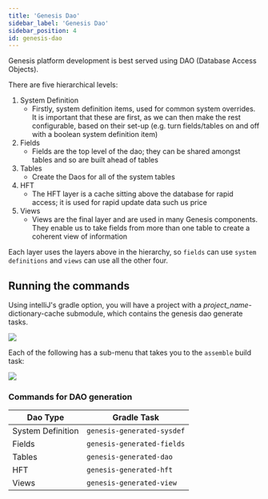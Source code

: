 ```yaml
---
title: 'Genesis Dao'
sidebar_label: 'Genesis Dao'
sidebar_position: 4
id: genesis-dao
---
```


Genesis platform development is best served using DAO (Database Access Objects).

There are five hierarchical levels:

1. System Definition
    - Firstly, system definition items, used for common system overrides. It is important that these are first, as we can then make the rest configurable, based on their set-up (e.g. turn fields/tables on and off with a boolean system definition item)
2. Fields
    - Fields are the top level of the dao; they can be shared amongst tables and so are built ahead of tables
3. Tables
    - Create the Daos for all of the system tables
4. HFT
    - The HFT layer is a cache sitting above the database for rapid access; it is used for rapid update data such us price
5. Views
    - Views are the final layer and are used in many Genesis components. They enable us to take fields from more than one table to create a coherent view of information 

Each layer uses the layers above in the hierarchy, so `fields` can use `system definitions` and `views` can use all the other four.

## Running the commands

Using intelliJ's gradle option, you will have a project with  a _project_name_-dictionary-cache submodule, which contains the genesis dao generate tasks.

![](/img/gradle-intellij-menu.png)

Each of the following has a sub-menu that takes you to the `assemble` build task:

![](/img/gradle-intellij-assemble.png)

### Commands for DAO generation

|Dao Type|Gradle Task|
|--|--|
|System Definition|`genesis-generated-sysdef`|
|Fields|`genesis-generated-fields`|
|Tables|`genesis-generated-dao`|
|HFT|`genesis-generated-hft`|
|Views|`genesis-generated-view`|
